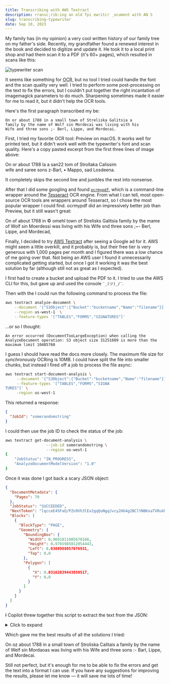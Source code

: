 ```yaml
---
title: Transcribing with AWS Textract
description: rransc;rib:ing an old Tpi ewritcr _ocument with AN S
slug: transcribing-typewriter
date: Sep 10, 2023
---
```


My family has (in my opinion) a very cool written history of our family tree on my father's side.
Recently, my grandfather found a renewed interest in the book and decided to digitize and update it.
He took it to a local print shop and had them scan it to a PDF (it's 60+ pages), which resulted in scans like this:

![typewriter scan](/blog/typewriter/typewriter-scan.png?width=350)

It seems like something for <abbr title="optical character recognition">OCR</abbr>, but no tool I tried could handle the font and the scan quality very well.
I tried to perform some post-processing on the text to fix the errors, but I couldn't put together the right incantation of imagemagick parameters to do much. 
Sharpening sometimes made it easier for me to read it, but it didn't help the OCR tools.

Here's the first paragraph transcribed my be:

```
On or about 1788 in a small town of Streliska Galitsia a
family by the name of Wolf sin Mordecai was living with his
Wife and three sons ;- Berl, Lippe, and Mordecai.
```

First, I tried my favorite OCR tool: Preview on macOS. It works well for printed text, but it didn't work well with the typewriter's font and scan quality.
Here's a copy pasted excerpt from the first three lines of image above:

<Diff>
  On or about 1788 la a san22 tom of Strollaka Calissim
  <br />
  wife and saree sons z-Barl, • Mappo, sad Losdeena.
</Diff>

It completely skips the second line and jumbles the rest into nonsense.

After that I did some googling and found [`ocrmypdf`](https://ocrmypdf.readthedocs.io/en/latest/), which is a command-line wrapper around the [Tesseract](https://github.com/tesseract-ocr/tesseract) OCR engine.
From what I can tell, most open-source OCR tools are wrappers around Tesseract, so I chose the most popular wrapper I could find.
ocrmypdf did an impressively better job than Preview, but it still wasn't great:

<Diff>
  On of about 1768 in © omehl town of Strelisks Galitsia
  family by the mame of Wolf sin Moerdessi was living with his
  Wife snd three sons ;~- Berl, Lippe, and Mordecad,
</Diff>

Finally, I decided to try [AWS Textract](https://aws.amazon.com/textract/) after seeing a Google ad for it.
AWS might seem a little overkill, and it probably is, but their free tier is very generous with 1,000 pages per month and I figured there was a low chance of me going over that.
Not being an AWS user I found it unnecessarily complicated getting started, but once I got it working it was the best solution by far (although still not as great as I expected).

I first had to create a bucket and upload the PDF to it. I tried to use the AWS CLI for this, but gave up and used the console <code>¯\_(ツ)\_/¯</code>.

Then with the I could run the following command to process the file:

```bash
aws textract analyze-document \
    --document '{"S3Object":{"Bucket":"bucketname","Name":"filename"}}' \
    --region us-west-1  \
    --feature-types '["TABLES","FORMS","SIGNATURES"]'
```

...or so I thought:

```
An error occurred (DocumentTooLargeException) when calling the AnalyzeDocument operation: S3 object size 31251609 is more than the maximum limit 10485760
```

I guess I should have read the docs more closely. The maximum file size for _synchronously_ OCRing is 10MB. I could have split the file into smaller chunks,
but instead I fired off a job to process the file async:

```bash
aws textract start-document-analysis \
     --document '{"S3Object":{"Bucket":"bucketname","Name":"filename"}}' \
     --feature-types '["TABLES","FORMS","SIGNA
TURES"]' \
     -region us-west-1
```

This returned a response:

```json
{
  "JobId": "somerandomstring"
}
```

I could then use the job ID to check the status of the job:

```bash
aws textract get-document-analysis \
                  --job-id somerandomstring \
                  --region us-west-1
{
    "JobStatus": "IN_PROGRESS",
    "AnalyzeDocumentModelVersion": "1.0"
}
```

Once it was done I got back a scary JSON object:

```json
{
  "DocumentMetadata": {
    "Pages": 70
  },
  "JobStatus": "SUCCEEDED",
  "NextToken": "lqcceE45FaQ/PZn9Vh3lEx2gqQuNgqJvcy2HG4g2BClYNBKxaTVRukM41e5+MN7dcASSArbPT1KFXhNRcKa9aGdwut1Yrae234pofBDcFNT6jh9PiogjrsdIaIAnKKNReID8RCk=",
  "Blocks": [
    {
      "BlockType": "PAGE",
      "Geometry": {
        "BoundingBox": {
          "Width": 0.9691011905670166,
          "Height": 0.9765985012054443,
          "Left": 0.0308988057076931,
          "Top": 0.0
        },
        "Polygon": [
          {
            "X": 0.03162039443850517,
            "Y": 0.0
          }
        ]
      }
    }
  ]
}
```

~~I~~ Copilot threw together this script to extract the text from the JSON:

<details>
<summary>Click to expand</summary>

```js
const AWS = require('aws-sdk')
const fs = require('fs/promises')

AWS.config.update({ region: 'us-west-1' })

const textract = new AWS.Textract()

const params = {
  JobId: 'somerandomstring',
}

async function getText(params) {
  const data = await textract.getDocumentAnalysis(params).promise()
  let finalText = ''
  const blocks = data.Blocks
  blocks.forEach((block) => {
    if (block.BlockType === 'LINE') {
      finalText += block.Text + '\n'
    }
  })
  const nextToken = data.NextToken
  if (nextToken) {
    params.NextToken = nextToken
    console.log('Getting next page of results...')
    return finalText + (await getText(params))
  } else {
    return finalText
  }
}

getText(params).then((text) => {
  fs.writeFile('text_output.txt', text, 'utf8')
  console.log('Done')
})
```

</details>

Which gave me the best results of all the solutions I tried:


<Diff>
  On oz about 1788 in a small town of Stroliska Calitais a
  family by the name of Welf sin Mordaoas was living with his
  Wife and three sons :- Barl, Lippe, and Mordecai.
</Diff>


Still not perfect, but it's enough for me to be able to fix the errors and get the text into a format I can use.
If you have any suggestions for improving the results, please let me know &mdash; it will save me lots of time!